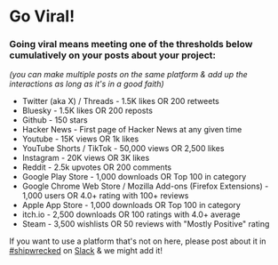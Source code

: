 # Go Viral!

### Going viral means meeting **one** of the thresholds below cumulatively on your posts about your project:
_(you can make multiple posts on the same platform & add up the interactions as long as it's in a good faith)_

* Twitter (aka X) / Threads - 1.5K likes OR 200 retweets
* Bluesky - 1.5K likes OR 200 reposts
* Github - 150 stars   
* Hacker News - First page of Hacker News at any given time   
* Youtube - 15K views OR 1k likes  
* YouTube Shorts / TikTok - 50,000 views OR 2,500 likes
* Instagram - 20K views OR 3K likes   
* Reddit - 2.5k upvotes OR 200 comments
* Google Play Store - 1,000 downloads OR Top 100 in category
* Google Chrome Web Store / Mozilla Add-ons (Firefox Extensions) - 1,000 users OR 4.0+ rating with 100+ reviews
* Apple App Store - 1,000 downloads OR Top 100 in category
* itch.io - 2,500 downloads OR 100 ratings with 4.0+ average
* Steam - 3,500 wishlists OR 50 reviews with "Mostly Positive" rating

If you want to use a platform that&apos;s not on here, please post about it in [\#shipwrecked](https://hackclub.slack.com/archives/C08N0R86DMJ) on [Slack](http://hackclub.com/slack) & we might add it\!
